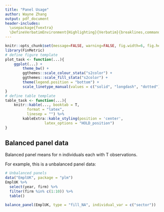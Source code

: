 ```yaml
---
title: "Panel Usage"
author: Wayne Zhang
output: pdf_document
header-includes:
  \usepackage{fvextra}
  \DefineVerbatimEnvironment{Highlighting}{Verbatim}{breaklines,commandchars=\\\{\}}
---
```


\newcommand{\indep}{\perp\!\!\!\perp}
\newcommand{\covprob}{\overset{p}{\rightarrow}}
\newcommand{\covdist}{\overset{d}{\rightarrow}}

```r
knitr::opts_chunk$set(message=FALSE, warning=FALSE, fig.width=6, fig.height=3.6, fig.align="center")
library(FinMetric)
# define figure template
plot_task <- function(...){
    ggplot(...) +
        theme_bw() +
        ggthemes::scale_colour_stata("s2color") +
        ggthemes::scale_fill_stata("s2color") +
        theme(legend.position = "bottom") +
        scale_linetype_manual(values = c("solid", "longdash", "dotted"))
}
# define table template
table_task <- function(...){
    knitr::kable(..., booktab = T,
          format = "latex",
          linesep = "") %>% 
        kableExtra::kable_styling(position = 'center',
                  latex_options = "HOLD_position")
}
```

## Balanced panel data

Balanced panel means for n individuals each with T observations.

For example, this is a unbalanced panel data:

```r
# Unbalanced panels
data("EmplUK", package = "plm")
EmplUK %>%
  select(year, firm) %>%
  filter(firm %in% c(1:10)) %>%
  table()

balance_panel(EmplUK, type = "fill_NA", individual_var = c("sector"))
```


